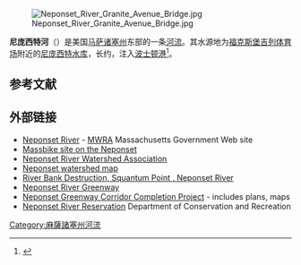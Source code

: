 {{Geobox|River
  | river_name = Neponset River<br>尼庞西特河
  | mouth_name = [[Dorchester_Bay_(Boston_Harbor)|Dorchester Bay]]
  | mouth_state = [[马萨诸塞州|马萨诸塞州]]
  | mouth_lat_d = 42.300
  | mouth_lat_NS = N
  | mouth_long_d = 71.042
  | mouth_long_EW = W
  | basin_countries = 美国
  | length_imperial = 29
  | elevation =
  | discharge =
  | watershed =
  | source_name = [[尼庞西特水库|尼庞西特水库]]
  | source_location = [[福克斯堡|福克斯堡]]
  | source_state = [[马萨诸塞州|马萨诸塞州]]
  | source_country = 美国
  | source_lat_d = 42.086
  | source_lat_NS = N
  | source_long_d = 71.244
  | source_long_EW = W
<!-- *** Map section *** -->
  | map = Charlesrivermap.png
  | map_size = 300
  | map_caption = [[查尔斯河|查尔斯河]]、[[米斯蒂克河|米斯蒂克河]]、尼庞西特河的流域
}}

[[File:Neponset_River_Granite_Avenue_Bridge.jpg|thumb]]

'''尼庞西特河'''（{{lang-en|Neponset River}}）是美国[[马萨诸塞州|马萨诸塞州]]东部的一条[[河流|河流]]。其水源地为[[福克斯堡|福克斯堡]][[吉列体育场|吉列体育场]]附近的[[尼庞西特水库|尼庞西特水库]]，长约{{convert|29|mi|km}}，注入[[波士顿港|波士顿港]]<ref name=Association>{{Citation
 |title       = Watershed
 |url         = http://www.neponset.org/Watershed.htm
 |author      = Neponset River Watershed Association
 |accessdate  = 2009-10-17
 |deadurl     = yes
 |archiveurl  = https://web.archive.org/web/20100430194018/http://www.neponset.org/Watershed.htm
 |archivedate = 2010-04-30
}}</ref>。

== 参考文献 ==
{{Reflist}}

==外部链接==
* [http://www.mwra.state.ma.us/harbor/html/nr_wq.htm Neponset River] {{Wayback|url=http://www.mwra.state.ma.us/harbor/html/nr_wq.htm |date=20150220100444 }} - [[Massachusetts_Water_Resources_Authority|MWRA]] Massachusetts Government Web site
* [https://web.archive.org/web/20040203163520/http://www.massbike.org/bikeways/neponset/ Massbike site on the Neponset]
* [https://web.archive.org/web/20100430194018/http://www.neponset.org/Watershed.htm Neponset River Watershed Association]
* [https://web.archive.org/web/20100430194018/http://www.neponset.org/Watershed.htm Neponset watershed map]
* [http://www.youtube.com/watch?v=-ZMTGgXmP-E River Bank Destruction, Squantum Point , Neponset River] {{Wayback|url=http://www.youtube.com/watch?v=-ZMTGgXmP-E |date=20160409033652 }}
* [https://web.archive.org/web/20110725101206/http://www.bostonnatural.org/gwyNep.htm Neponset River Greenway]
* [https://web.archive.org/web/20130120152722/http://www.env.state.ma.us/Neponset_River_Greenway_Corridor/ Neponset Greenway Corridor Completion Project] - includes plans, maps
* [http://www.mass.gov/eea/agencies/dcr/massparks/region-boston/neponset-river-reservation.html Neponset River Reservation] {{Wayback|url=http://www.mass.gov/eea/agencies/dcr/massparks/region-boston/neponset-river-reservation.html |date=20150303003506 }} Department of Conservation and Recreation
[[Category:麻薩諸塞州河流|Category:麻薩諸塞州河流]]